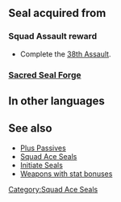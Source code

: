 {{Passive
|name=Squad Ace AL
|type=S
|exclusive=0
|canUseMove={{MoveList|All}}
|canUseWeapon={{WeaponList|All}}
|timingID=0
|abilityID=0
|properties=
|1name=Squad Ace AL 1
|1tagid=SID_第38迷宮の覇者1
|1effect=Grants Spd/Def+1.
|1required=-
|1cost=80
|statModifiers1=0,0,1,1,0
|intID1=2206
|sort1=50370
|value1=2
|2name=Squad Ace AL 2
|2tagid=SID_第38迷宮の覇者2
|2effect=Grants Spd/Def+2.
|2required=Squad Ace AL 1
|2cost=160
|statModifiers2=0,0,2,2,0
|intID2=2207
|sort2=50371
|value2=4
}}
==Seal acquired from==
===Squad Assault reward===
* Complete the [[38th Assault]].
===[[Sacred Seal Forge]]===
{{SealCosts
|seals=Squad Ace AL 1;Squad Ace AL 2
|badgeColor=Verdant
|costs1=-
|costs2=400;1000;100
}}
==In other languages==
{{OtherLanguages
|english=Squad Ace AL
|japanese=第３８迷宮の覇者
|german=Überfall-Ass AL
|spanishEU=As del asalto AL
|spanishLA=As del asalto AL
|french=Assaut réussi AL
|italian=Asso sq. AL
|chineseTW=第３８迷宮的霸王
|portuguese=Esquadrão ás AL
}}
==See also==
* [[Plus Passives]]
* [[Squad Ace Seals]]
* [[Initiate Seals]]
* [[:Category:Weapons with stat bonuses|Weapons with stat bonuses]]
{{Seals Navbox}}
[[Category:Squad Ace Seals]]
